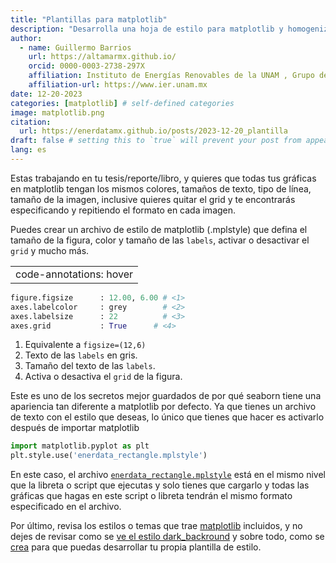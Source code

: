 ```yaml
---
title: "Plantillas para matplotlib"
description: "Desarrolla una hoja de estilo para matplotlib y homogenizar tus gráficas"
author:
  - name: Guillermo Barrios
    url: https://altamarmx.github.io/
    orcid: 0000-0003-2738-297X
    affiliation: Instituto de Energías Renovables de la UNAM , Grupo de Energía en Edificaciones
    affiliation-url: https://www.ier.unam.mx 
date: 12-20-2023
categories: [matplotlib] # self-defined categories
image: matplotlib.png
citation: 
  url: https://enerdatamx.github.io/posts/2023-12-20_plantilla
draft: false # setting this to `true` will prevent your post from appearing on your listing page until you're ready!
lang: es 
---
```


 Estas trabajando en tu tesis/reporte/libro, y quieres que todas tus gráficas en matplotlib tengan los mismos colores, tamaños de texto, tipo de línea, tamaño de la imagen, inclusive quieres quitar el grid y te encontrarás especificando y repitiendo el formato en cada imagen. 
 
 Puedes crear un archivo de estilo de matplotlib (.mplstyle) que defina el tamaño de la figura, color y tamaño de las `labels`, activar o desactivar el `grid` y mucho más.
 
---
code-annotations: hover
---

```python 
figure.figsize 		: 12.00, 6.00 # <1>
axes.labelcolor		: grey        # <2>
axes.labelsize		: 22          # <3> 
axes.grid           : True      # <4>
```
1. Equivalente a `figsize=(12,6)`
2. Texto de las `labels` en gris.
3. Tamaño del texto de las `labels`.
4. Activa o desactiva el `grid` de la figura.

Este es uno de los secretos mejor guardados de por qué seaborn tiene una apariencia tan diferente a matplotlib por defecto. Ya que tienes un archivo de texto con el estilo que deseas, lo único que tienes que hacer es activarlo después de importar matplotlib

```python
import matplotlib.pyplot as plt
plt.style.use('enerdata_rectangle.mplstyle')
```

En este caso, el archivo [`enerdata_rectangle.mplstyle`](https://github.com/EneRDataMx/enerdata_repositorio/blob/main/mplstyles/enerdata_rectangle.mplstyle) está en el mismo nivel que la libreta o script que ejecutas y solo tienes que cargarlo y todas las gráficas que hagas en este script o libreta tendrán el mismo formato especificado en el archivo.

Por último, revisa los estilos o temas que trae [matplotlib](https://matplotlib.org/stable/gallery/style_sheets/style_sheets_reference.html) incluidos, y no dejes de revisar como se [ve el estilo dark_backround](https://matplotlib.org/stable/gallery/style_sheets/dark_background.html) y sobre todo, como se [crea](https://github.com/matplotlib/matplotlib/blob/main/lib/matplotlib/mpl-data/stylelib/dark_background.mplstyle) para que puedas desarrollar tu propia plantilla de estilo.